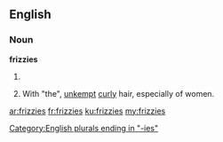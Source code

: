 ==English==
===Noun===
'''frizzies'''
# {{plural of|frizzy}}
# {{context|colloquial|lang=en}} With "the", [[unkempt]] [[curly]] hair, especially of women.

[[Category:English plurals ending in "-ies"]]

[[ar:frizzies]]
[[fr:frizzies]]
[[ku:frizzies]]
[[my:frizzies]]